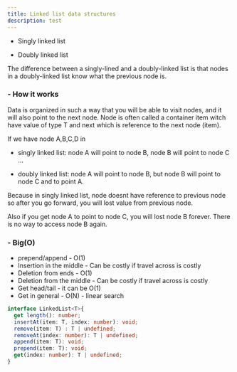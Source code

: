 ```yaml
---
title: Linked list data structures
description: test
---
```


- Singly linked list

- Doubly linked list

The difference between a singly-lined and a doubly-linked list is that nodes in a doubly-linked list know what the previous node is.

<h3 className="text-lg font-semibold">- How it works</h3>

Data is organized in such a way that you will be able to visit nodes, and it will also point to the next node.
Node is often called a container item witch have value of type T and next which is reference to the next node (item).

If we have node A,B,C,D in 

- singly linked list: node A will point to node B, node B will point to node C ...

- doubly linked list: node A will point to node B, but node B will point to node C and to point A.

Because in singly linked list, node doesnt have reference to previous node so after you go forward, you will lost value from previous node.

Also if you get node A to point to node C, you will lost node B forever. There is no way to access node B again.

<h3 className="text-lg font-semibold mt-7">- Big(O)</h3>

- prepend/append - O(1)
- Insertion in the middle - Can be costly if travel across is costly
- Deletion from ends - O(1)
- Deletion from the middle - Can be costly if travel across is costly
- Get head/tail - it can be O(1)
- Get in general - O(N) - linear search

```ts
interface LinkedList<T>{
  get length(): number;
  insertAt(item: T, index: number): void;
  remove(item: T) : T | undefined;
  removeAt(index: number): T | undefined;
  append(item: T): void;
  prepend(item: T): void;
  get(index: number): T | undefined;
}
```

